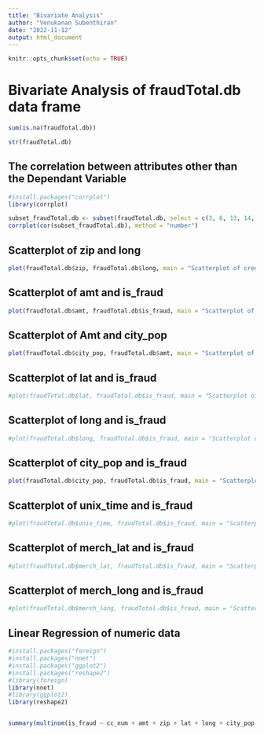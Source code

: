 ```yaml
---
title: "Bivariate Analysis"
author: "Venukanan Subenthiran"
date: "2022-11-12"
output: html_document
---
```


```r
knitr::opts_chunk$set(echo = TRUE)
```

# Bivariate Analysis of fraudTotal.db data frame

```r
sum(is.na(fraudTotal.db))
```
```r
str(fraudTotal.db)
```



## The correlation between attributes other than the Dependant Variable
```r
#install.packages("corrplot")
library(corrplot)

subset_fraudTotal.db <- subset(fraudTotal.db, select = c(3, 6, 13, 14, 15, 16, 20, 21, 22))
corrplot(cor(subset_fraudTotal.db), method = "number")


```




## Scatterplot of zip and long

```r
plot(fraudTotal.db$zip, fraudTotal.db$long, main = "Scatterplot of credit card Number and Is Fraud", xlab = "Zip Code", ylab = "Longitude")
```

## Scatterplot of amt and is_fraud

```r
plot(fraudTotal.db$amt, fraudTotal.db$is_fraud, main = "Scatterplot of amount and Is Fraud", xlab = "Amount", ylab = "Is Fraud")
```

## Scatterplot of Amt and city_pop

```r
plot(fraudTotal.db$city_pop, fraudTotal.db$amt, main = "Scatterplot of City Population vs Amount", xlab = "City Population", ylab = "Amount")
```

## Scatterplot of lat and is_fraud

```r
#plot(fraudTotal.db$lat, fraudTotal.db$is_fraud, main = "Scatterplot of credit card Number and Is Fraud", xlab = "Transaction Date and Time", ylab = "Is Fraud")
```

## Scatterplot of long and is_fraud

```r
#plot(fraudTotal.db$long, fraudTotal.db$is_fraud, main = "Scatterplot of credit card Number and Is Fraud", xlab = "Transaction Date and Time", ylab = "Is Fraud")
```

## Scatterplot of city_pop and is_fraud

```r
plot(fraudTotal.db$city_pop, fraudTotal.db$is_fraud, main = "Scatterplot of credit card Number and Is Fraud", xlab = "Transaction Date and Time", ylab = "Is Fraud")
```

## Scatterplot of unix_time and is_fraud

```r
#plot(fraudTotal.db$unix_time, fraudTotal.db$is_fraud, main = "Scatterplot of credit card Number and Is Fraud", xlab = "Transaction Date and Time", ylab = "Is Fraud")
```

## Scatterplot of merch_lat and is_fraud

```r
#plot(fraudTotal.db$merch_lat, fraudTotal.db$is_fraud, main = "Scatterplot of credit card Number and Is Fraud", xlab = "Transaction Date and Time", ylab = "Is Fraud")
```

## Scatterplot of merch_long and is_fraud

```r
#plot(fraudTotal.db$merch_long, fraudTotal.db$is_fraud, main = "Scatterplot of credit card Number and Is Fraud", xlab = "Transaction Date and Time", ylab = "Is Fraud")
```



## Linear Regression of numeric data
```r
#install.packages("foreign")
#install.packages("nnet")
#install.packages("ggplot2")
#install.packages("reshape2")
#library(foreign)
library(nnet)
#library(ggplot2)
library(reshape2)


summary(multinom(is_fraud ~ cc_num + amt + zip + lat + long + city_pop + unix_time + merch_lat + merch_long, data = fraudTotal.db))

```






```r

```


